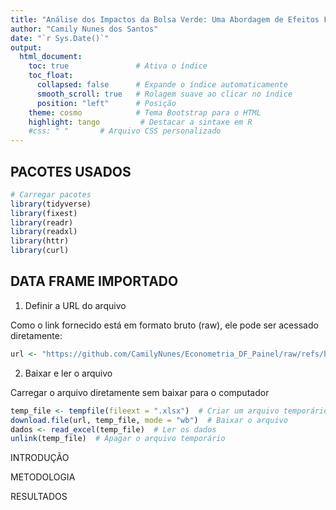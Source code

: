 ```yaml
---
title: "Análise dos Impactos da Bolsa Verde: Uma Abordagem de Efeitos Fixos e Aleatórios"
author: "Camily Nunes dos Santos"
date: "`r Sys.Date()`"
output: 
  html_document:
    toc: true               # Ativa o índice
    toc_float: 
      collapsed: false      # Expande o índice automaticamente
      smooth_scroll: true   # Rolagem suave ao clicar no índice
      position: "left"      # Posição
    theme: cosmo            # Tema Bootstrap para o HTML
    highlight: tango         # Destacar a sintaxe em R
    #css: " "       # Arquivo CSS personalizado
---
```


## PACOTES USADOS

```r
# Carregar pacotes
library(tidyverse)
library(fixest)
library(readr)
library(readxl)
library(httr)
library(curl)
```

## DATA FRAME IMPORTADO

1.  Definir a URL do arquivo

Como o link fornecido está em formato bruto (raw), ele pode ser acessado diretamente:

```r
url <- "https://github.com/CamilyNunes/Econometria_DF_Painel/raw/refs/heads/main/@Trabalho%20Final/PROGRAMA_BOLSA_VERDE/Dados/Bando_dados_final.xlsx"
```

2.  Baixar e ler o arquivo

Carregar o arquivo diretamente sem baixar para o computador

```r
temp_file <- tempfile(fileext = ".xlsx")  # Criar um arquivo temporário
download.file(url, temp_file, mode = "wb")  # Baixar o arquivo
dados <- read_excel(temp_file)  # Ler os dados
unlink(temp_file)  # Apagar o arquivo temporário
```

INTRODUÇÃO

METODOLOGIA

RESULTADOS
